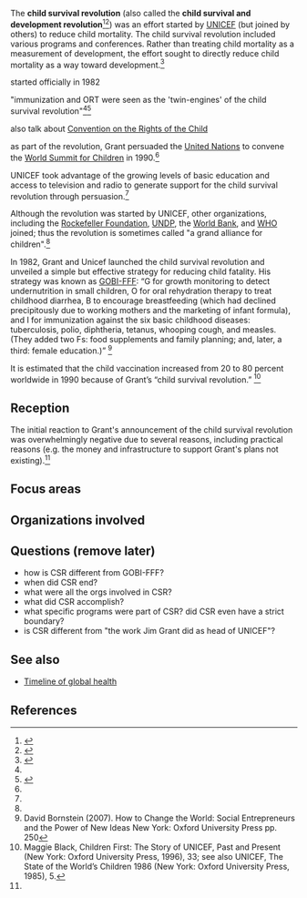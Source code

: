 The '''child survival revolution''' (also called the '''child survival and development revolution'''<ref name="gautam">{{cite web |url=http://www.huffingtonpost.com/kul-chandra-gautam/child-mortality_b_1619727.html |title=USAID and UNICEF: A Winning Partnership for Child Survival and Development |author=Kul Chandra Gautam |date=August 22, 2012 |publisher=Huffington Post}}</ref><ref name="gates">{{cite web |url=http://www.impatientoptimists.org/Posts/2011/02/Jim-Grants-Child-Survival-Revolution |title= Jim Grant's 'Child Survival Revolution' |date= February 17, 2011 |author=Bill Gates}}</ref>) was an effort started by [[UNICEF]] (but joined by others) to reduce child mortality. The child survival revolution included various programs and conferences. Rather than treating child mortality as a measurement of development, the effort sought to directly reduce child mortality as a way toward development.<ref name="unicef">{{cite web |url=http://www.unicef.org/sowc96/1980s.htm |title=The 1980s: Campaign for child survival |publisher=UNICEF}}</ref>

started officially in 1982 

"immunization and ORT were seen as the 'twin-engines' of the child survival revolution"<ref name=gautam/><ref name="jim_grant_book">{{cite book |title=Jim Grant: UNICEF Visionary |author=Peter Adamson, Carol Bellamy, Kul Gautam, Richard Jolly, Nyi Nyi, Mary Racelis, Richard Reid, Jon Rohde |year=2001 |url=http://www.unicef.org/publications/index_4402.html |publisher=UNICEF Innocenti Research Centre}}</ref>{{rp|23}}

also talk about [[Convention on the Rights of the Child]]

as part of the revolution, Grant persuaded the [[United Nations]] to convene the [[World Summit for Children]] in 1990.<ref name=gautam/>

UNICEF took advantage of the growing levels of basic education and access to television and radio to generate support for the child survival revolution through persuasion.<ref name=unicef/>

Although the revolution was started by UNICEF, other organizations, including the [[Rockefeller Foundation]], [[UNDP]], the [[World Bank]], and [[WHO]] joined; thus the revolution is sometimes called "a grand alliance for children".<ref name=unicef/>

In 1982, Grant and Unicef launched the child survival revolution and unveiled a simple but effective strategy for reducing child fatality. His strategy was known as [[GOBI-FFF]]: “G for growth monitoring to detect undernutrition in small children, O for oral rehydration therapy to treat childhood diarrhea, B to encourage breastfeeding (which had declined precipitously due to working mothers and the marketing of infant formula), and I for immunization against the six basic childhood diseases: tuberculosis, polio, diphtheria, tetanus, whooping cough, and measles. (They added two Fs: food supplements and family planning; and, later, a third: female education.)” <ref>David Bornstein (2007). How to Change the World: Social Entrepreneurs and the Power of New Ideas New York: Oxford University Press pp. 250</ref>

It is estimated that the child vaccination increased from 20 to 80 percent worldwide in 1990 because of Grant’s “child survival revolution.”  <ref>Maggie Black, Children First: The Story of UNICEF, Past and Present (New York: Oxford University Press, 1996), 33; see also UNICEF, The State of the World’s Children 1986 (New York: Oxford University Press, 1985), 5.</ref>

==Reception==

The initial reaction to Grant's announcement of the child survival revolution was overwhelmingly negative due to several reasons, including practical reasons (e.g. the money and infrastructure to support Grant's plans not existing).<ref name=jim_grant_book/>{{rp|24}}

==Focus areas==

==Organizations involved==

==Questions (remove later)==

* how is CSR different from GOBI-FFF?
* when did CSR end?
* what were all the orgs involved in CSR?
* what did CSR accomplish?
* what specific programs were part of CSR? did CSR even have a strict boundary?
* is CSR different from "the work Jim Grant did as head of UNICEF"?

==See also==

* [[Timeline of global health]]

==References==

{{reflist|30em}}

